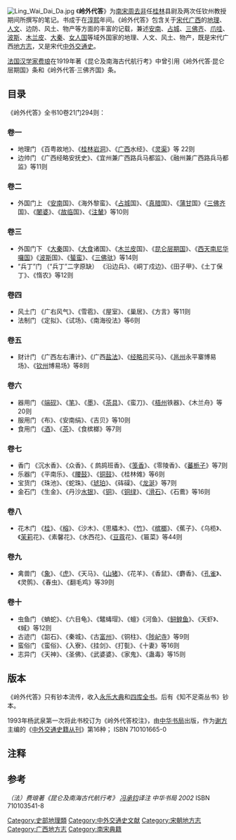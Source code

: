 [[File:Ling_Wai_Dai_Da.jpg|thumb]]
《'''岭外代答'''》为[[南宋|南宋]][[周去非|周去非]]任[[桂林|桂林]]县尉及两次任钦州教授期间所撰写的笔记。书成于在[[淳熙|淳熙]]年间。《岭外代答》包含关于[[宋代|宋代]][[广西|广西]]的[[地理|地理]]、[[人文|人文]]、边防、风土、物产等方面的丰富的记载，兼述[[越南|安南]]、[[占城|占城]]、[[三佛齐|三佛齐]]、[[爪哇|爪哇]]、[[波斯|波斯]]、[[木兰皮|木兰皮]]、[[大秦|大秦]]、[[女人国|女人国]]等域外国家的地理、人文、风土、物产，既是宋代广西[[地方志|地方志]]，又是宋代[[中外交通史|中外交通史]]。

[[法国|法国]][[汉学家|汉学家]][[费琅|费琅]]在1919年著《昆仑及南海古代航行考》中曾引用《岭外代答·昆仑层期国》条和《岭外代答·三佛齐国》条{{fn|1}}。

==目录==
《岭外代答》全书10卷21门294则：
===卷一===
*地理门  《百粤故地》、《[[桂林|桂林]][[岩洞|岩洞]]》、《[[广西|广西]]水经》、《[[灵渠|灵渠]]》等 22则
*边帅门   《广西经略安抚史》、《宜州兼广西路兵马都监》、《融州兼广西路兵马都监》等11则

===卷二===
*外国门上 《[[越南|安南]]国》、《海外黎蛮》、《[[占城|占城]]国》、《[[真腊|真腊]]国》、《[[蒲甘|蒲甘]]国》《[[三佛齐|三佛齐]]国》、《[[闍婆|闍婆]]》、《[[故临|故临]]国》、《[[注輦|注輦]]》等10则

===卷三===
*外国门下 《[[大秦|大秦]]国》、《[[大食|大食]]诸国》、《[[木兰皮|木兰皮]]国》、《[[昆仑层期国|昆仑层期国]]》、《[[西天南尼华囉国|西天南尼华囉国]]》《[[波斯|波斯]]国》、《[[蜑蛮|蜑蛮]]》、《[[三佛驮|三佛驮]]》等14则
*“兵丁”门 （“兵丁”二字原缺） 《沿边兵》、《峒丁戍边》、《田子甲》、《土丁保丁》、《惰农》等12则

===卷四===
*风土门 《广右风气》、《雪雹》、《屋室》、《巢居》、《方言》等11则
*法制门 《定拟》、《试场》、《南海役法》等6则

===卷五===
*财计门 《广西左右漕计》、《广西[[盐法|盐法]]》、《[[经略司|经略司]]买马》、《[[邕州|邕州]]永平寨博易场》、《[[钦州|钦州]]博易场》等8则

===卷六===
*器用门 《[[端砚|端砚]]》、《[[笔|笔]]》、《[[墨|墨]]》、《[[茶具|茶具]]》、《蛮刀》、《[[梧州|梧州]]铁器》、《木兰舟》等20则
*服用门  《布》、《安南绢》、《吉贝》等10则
*食用门 《[[酒|酒]]》、《[[茶|茶]]》、《食槟榔》等7则

===卷七===
*香门  《沉水香》、《众香》、《 鹧鸪班香》、《[[笺香|笺香]]》、《零陵香》、《[[蕃栀子|蕃栀子]]》等7则
*乐器门 《平南乐》、《[[腰鼓|腰鼓]]》、《[[铜鼓|铜鼓]]》、《桂林傩》等6则
*宝货门 《珠池》、《蛇珠》、《[[琥珀|琥珀]]》、《砗磲》、《[[龙涎|龙涎]]》等7则
*金石门 《生金》、《丹沙[[水银|水银]]》、《[[铜|铜]]》、《[[铜绿|铜绿]]》、《[[滑石|滑石]]》、《石鷰》等16则

===卷八===
*花木门 《[[桂树|桂]]》、《[[榕树|榕]]》、《沙木》、《思櫑木》、《[[竹|竹]]》、《[[槟榔|槟榔]]》、《蕉子》、《乌榄》、《[[茉莉|茉莉]]花》、《素馨花》、《水西花》、《[[豆蔻|豆蔻]]花》、《匾菜》等44则

===卷九===
*禽兽门 《[[象|象]]》、《[[虎|虎]]》、《天马》、《[[山猪|山猪]]》、《花羊》、《香鼠》、《麝香》、《[[孔雀|孔雀]]》、《灵鹘》、《春虫》、《翻毛鸡》等39则

===卷十===
*虫鱼门 《蚺蛇》、《六目龟》、《鼊蝳瑁》、《蟺》《河鱼》、《[[鲟鳇鱼|鲟鳇鱼]]》、《天虾》、《蜮》等12则
*古迹门 《韶石》、《秦城》、《古[[富州|富州]]》、《铜柱》、《[[陟屺寺|陟屺寺]]》等9则
*蛮俗门 《蛮俗》、《入寮》、《挂剑》、《打甏》、《十妻》等16则
*志异门 《天神》、《圣佛》、《武婆婆》、《家鬼》、《蛊毒》等15则

==版本==
《岭外代答》只有钞本流传，收入[[永乐大典|永乐大典]]和[[四库全书|四库全书]]。后有《知不足斋丛书》钞本。

1993年杨武泉第一次将此书校订为《岭外代答校注》，由[[中华书局|中华书局]]出版，作为[[谢方|谢方]]主编的《[[中外交通史籍从刊|中外交通史籍从刊]]》第16种； ISBN 710101665-0

== 注释 ==
{{Reflist|2}}

==参考==

{{wikisource}}
{{fnb|1}}''（法）费琅著《昆仑及南海古代航行考》  [[冯承钧|冯承钧]]译注 中华书局 2002''  ISBN 710103541-8

[[Category:史部地理類|Category:史部地理類]]
[[Category:中外交通史文献|Category:中外交通史文献]]
[[Category:宋朝地方志|Category:宋朝地方志]]
[[Category:广西地方志|Category:广西地方志]]
[[Category:南宋典籍|Category:南宋典籍]]